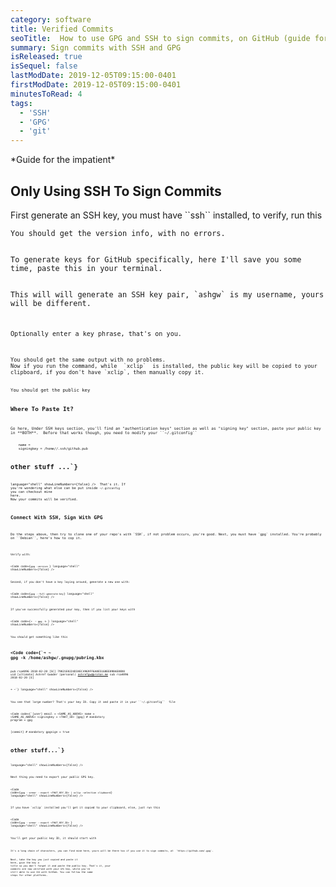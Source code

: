 ```yaml
---
category: software
title: Verified Commits
seoTitle:  How to use GPG and SSH to sign commits, on GitHub (guide for the impatient)
summary: Sign commits with SSH and GPG
isReleased: true
isSequel: false
lastModDate: 2019-12-05T09:15:00-0401
firstModDate: 2019-12-05T09:15:00-0401
minutesToRead: 4
tags:
  - 'SSH'
  - 'GPG'
  - 'git'
---
```

<C>
*Guide for the impatient*
</C>
<H2>Only Using SSH To Sign Commits</H2>
<C>First generate an SSH key, you must have ``ssh`` installed, to verify, run this</C>
<Code
  code={`ssh -V
`}
  language="shell"
  showLineNumbers={false}
/>
<C>
You should get the version info, with no errors.
</C>
<C>
To generate keys for GitHub specifically, here I'll save you some time, paste <L href="https://github.com/AshGw/dotfiles/blob/main/.ssh/_gh_gen.sh">this</L> in your terminal.
</C>
<C>
This will will generate an SSH key pair, `ashgw` is my username, yours will be different.
</C>
<Code
  code={`Generating public/private ed25519 key pair.
Created directory '/home/ashgw/.ssh'.
Enter passphrase (empty for no passphrase):`}
  language="shell"
  showLineNumbers={false}
/>
<C>
Optionally enter a key phrase, that's on you.
</C>
<Code
  code={`Your identification has been saved in /home/ashgw/.ssh/github
Your public key has been saved in /home/ashgw/.ssh/github.pub
The key fingerprint is:
SHA256:A7vCUer8pc+IPmTOHS5ULS4hOXX4SElUA0lbVj9SbgI ashgw@ashx
The key's randomart image is:
+--[ED25519 256]--+
|   +=*E.. .      |
|    *+.o +       |
|   +.+o.o =      |
|  + oo+o.+ .     |
|   oo+..S        |
|   +=.o. .       |
|   *=+...        |
|    =+o=         |
|   .oo+.o        |
+----[SHA256]-----+
Agent pid 3606
Identity added: /home/ashgw/.ssh/github (ashgw@ashx)
➜  ~`}
  language="shell"
  showLineNumbers={false}
/>
<C>
You should get the same output with no problems.
Now if you run the command, while  <L href="https://github.com/astrand/xclip">`xclip`</L>  is installed, the public key will be copied to your clipboard, if you don't have `xclip`, then manually copy it.
</C>
<Code
  code={`cat ~/.ssh/github.pub`}
  language="shell"
  showLineNumbers={false}
/>
<C>You should get the public key</C>
<Code
  code={`➜  ~ cat ~/.ssh/github.pub
ssh-ed25519 AAAAC3NzaC1lZDI1NTE5AAAAIMoih/l+dazF/waAOFry1h0i5kT4+cislDxfFRreE2I2 ashgw@ashx
➜  ~   `}
  language="shell"
  showLineNumbers={false}
/>
<H2>Where To Paste It?</H2>
<C>
Go <L href='https://github.com/settings/keys'>here</L>, Under SSH keys section, you'll find an "authentication keys" section as well as "signing key" section, paste your public key in **BOTH**.  Before that works though, you need to modify your ``~/.gitconfig``
</C>
<Code
  code={`[user]
    email = <YOUR_ACTUAL_VERIFIED_EMAIL_ON_GITHUB>
    name = <YOUR_NAME_CAN_BE_FAKE_THO>
	signingkey = /home/<YOUR_USERNAME_HERE>/.ssh/github.pub

# other stuff ...`}
  language="shell"
  showLineNumbers={false}
/>
<C>
That's it. If you're wondering what else can be put inside ``~/.gitconfig``   you can checkout mine <L href='https://github.com/AshGw/dotfiles/blob/main/.gitconfig'>here</L>. Now your commits will be verified.
</C>
<H2>Connect With SSH, Sign With GPG</H2>
<C>
Do the steps above, then try to clone one of your repo's with `SSH`, if not problem occurs, you're good. Next, you must have `gpg` installed. You're probably on ``Debian``, here's how to cop it.
</C>
<Code
  code={`sudo apt update && install gnupg`}
  language="shell"
  showLineNumbers={false}
/>

<C>
Verify with: 
</C>

<Code
  code={`gpg -version `}
  language="shell"
  showLineNumbers={false}
/>

<C>
Second, if you don't have a key laying around, generate a new one with: 
</C>

<Code
  code={`gpg --full-generate-key`}
  language="shell"
  showLineNumbers={false}
/>

<C>
If you've successfully generated your key, then if you list your keys with 
</C>

<Code
  code={`➜  ~ gpg -k `}
  language="shell"
  showLineNumbers={false}
/>

<C>
You should get something like this
</C>

<Code
  code={`➜  ~ gpg -k
/home/ashgw/.gnupg/pubring.kbx
------------------------------
pub   rsa4096 2018-02-20 [SC]
      79821E0224D34EC4969FF6A8E5168EE090AE80D0
uid           [ultimate] Ashref Gwader (personal) <ashrefgw@proton.me>
sub   rsa4096 2018-02-20 [E]

➜  ~`}
  language="shell"
  showLineNumbers={false}
/>

<C>
You see that large number? That's your key ID. Copy it and paste it in your ``~/.gitconfig``  file 
</C>

<Code
  code={`[user]
    email = <SAME_AS_ABOVE>
    name = <SAME_AS_ABOVE>
    signingkey =  <THAT_ID>
[gpg] # mandatory 
    program = gpg

[commit] # mandatory 
    gpgsign = true

# other stuff...`}
  language="shell"
  showLineNumbers={false}
/>

<C>
Next thing you need to export your public GPG key.
</C>



<Code
  code={`gpg --armor --export <THAT_KEY_ID> | xclip -selection clipboard`}
  language="shell"
  showLineNumbers={false}
/>


<C>
If you have `xclip` installed you'll get it copied to your clipboard, else, just run this
</C>

<Code
  code={`gpg --armor --export <THAT_KEY_ID> `}
  language="shell"
  showLineNumbers={false}
/>

<C>
You'll get your public key ID, it should start with
</C>
<Code
  code={`-----BEGIN PGP PUBLIC KEY BLOCK-----`}
  language="shell"
  showLineNumbers={false}
/>
<C>
It's a long chain of characters, you can find mine <L href="https://github.com/ashgw.gpg">here</L>, yours will be there too if you use it to sign commits, at  `https://github.com/<YOUR_USERNAME>.gpg`.

Next, take the key you just copied and paste it <L href='https://github.com/settings/gpg/new'>here</L>, give the key a title so you don't forget it and paste the public key.
That's it, your commits are now verified with your ``GPG`` key, while you're still able to use ``SSH`` with GitHub. You can follow the same steps for other platforms.
</C>